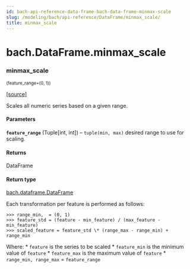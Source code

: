 ```yaml
---
id: bach-api-reference-data-frame-bach-data-frame-minmax-scale
slug: /modeling/bach/api-reference/DataFrame/minmax_scale/
title: minmax_scale
---
```


# bach.DataFrame.minmax_scale

<div className="method">

### <span className="name">minmax_scale</span>

<small className="parameter-list">(<span className="parameter" id="feature_range">feature_range=(0, 1)</span>)</small>


&#8203;<span className="view-source">[[source]](https://github.com/objectiv/objectiv-analytics/blob/mainon3.8/site-packages/bach/dataframe.py)</span>

<div className="content">

Scales all numeric series based on a given range.


#### Parameters

**`feature_range`** (Tuple[int, int]) – `tuple(min, max)` desired range to use for scaling.



#### Returns

DataFrame



#### Return type

[bach.dataframe.DataFrame](/modeling/bach/api-reference/DataFrame/bach.DataFrame.mdx)


Each transformation per feature is performed as follows:

```pycon3
>>> range_min,  = (0, 1)
>>> feature_std = (feature - min_feature) / (max_feature - min_feature)
>>> scaled_feature = feature_std \* (range_max - range_min) + range_min
```

Where:
    * `feature` is the series to be scaled
    * `feature_min` is the minimum value of `feature`
    * `feature_max` is the maximum value of `feature`
    * `range_min, range_max` = `feature_range`



</div>


</div>
